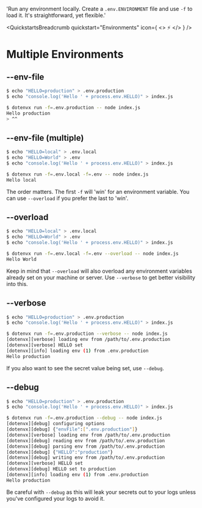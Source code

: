 
  'Run any environment locally. Create a `.env.ENVIRONMENT` file and use `-f` to load it. It\'s straightforward, yet flexible.'

<QuickstartsBreadcrumb quickstart="Environments" icon={
  <>
    ⚡️
  </>
} />
# Multiple Environments
<GuideHeading lead={description} />

## --env-file

<CodeGroup>

```bash {{ title: '--env-file' }}
$ echo "HELLO=production" > .env.production 
$ echo "console.log('Hello ' + process.env.HELLO)" > index.js

$ dotenvx run -f=.env.production -- node index.js
Hello production
> ^^
```

</CodeGroup>

## --env-file (multiple)

<CodeGroup>

```bash {{ title: '-f (multiple)' }}
$ echo "HELLO=local" > .env.local
$ echo "HELLO=World" > .env
$ echo "console.log('Hello ' + process.env.HELLO)" > index.js

$ dotenvx run -f=.env.local -f=.env -- node index.js
Hello local
```

</CodeGroup>

The order matters. The first `-f` will 'win' for an environment variable. You can use `--overload` if you prefer the last to 'win'.

## --overload

```bash {{ title: '--overload' }}
$ echo "HELLO=local" > .env.local
$ echo "HELLO=World" > .env
$ echo "console.log('Hello ' + process.env.HELLO)" > index.js

$ dotenvx run -f=.env.local -f=.env --overload -- node index.js
Hello World
```

Keep in mind that `--overload` will also overload any environment variables already set on your machine or server. Use `--verbose` to get better visibility into this.

## --verbose

```bash {{ title: '--verbose' }}
$ echo "HELLO=production" > .env.production
$ echo "console.log('Hello ' + process.env.HELLO)" > index.js

$ dotenvx run -f=.env.production --verbose -- node index.js
[dotenvx][verbose] loading env from /path/to/.env.production
[dotenvx][verbose] HELLO set
[dotenvx][info] loading env (1) from .env.production
Hello production
```

If you also want to see the secret value being set, use `--debug`.

## --debug

```bash {{ title: '--debug' }}
$ echo "HELLO=production" > .env.production
$ echo "console.log('Hello ' + process.env.HELLO)" > index.js

$ dotenvx run -f=.env.production --debug -- node index.js
[dotenvx][debug] configuring options
[dotenvx][debug] {"envFile":[".env.production"]}
[dotenvx][verbose] loading env from /path/to/.env.production
[dotenvx][debug] reading env from /path/to/.env.production
[dotenvx][debug] parsing env from /path/to/.env.production
[dotenvx][debug] {"HELLO":"production"}
[dotenvx][debug] writing env from /path/to/.env.production
[dotenvx][verbose] HELLO set
[dotenvx][debug] HELLO set to production
[dotenvx][info] loading env (1) from .env.production
Hello production
```

Be careful with `--debug` as this will leak your secrets out to your logs unless you've configured your logs to avoid it.
